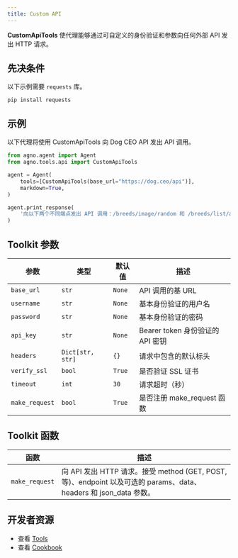 ```yaml
---
title: Custom API
---
```


**CustomApiTools** 使代理能够通过可自定义的身份验证和参数向任何外部 API 发出 HTTP 请求。

## 先决条件

以下示例需要 `requests` 库。

```shell
pip install requests
```

## 示例

以下代理将使用 CustomApiTools 向 Dog CEO API 发出 API 调用。

```python cookbook/tools/custom_api_tools.py
from agno.agent import Agent
from agno.tools.api import CustomApiTools

agent = Agent(
    tools=[CustomApiTools(base_url="https://dog.ceo/api")],
    markdown=True,
)

agent.print_response(
    '向以下两个不同端点发出 API 调用：/breeds/image/random 和 /breeds/list/all，分别获取随机的狗图片和狗品种列表。两个调用均使用 GET 方法。'
)
```

## Toolkit 参数

| 参数        | 类型                | 默认值 | 描述                                      |
| ----------- | ------------------- | ------ | ----------------------------------------- |
| `base_url`  | `str`               | `None` | API 调用的基 URL                          |
| `username`  | `str`               | `None` | 基本身份验证的用户名                      |
| `password`  | `str`               | `None` | 基本身份验证的密码                      |
| `api_key`   | `str`               | `None` | Bearer token 身份验证的 API 密钥        |
| `headers`   | `Dict[str, str]`    | `{}`   | 请求中包含的默认标头                      |
| `verify_ssl`| `bool`              | `True` | 是否验证 SSL 证书                         |
| `timeout`   | `int`               | `30`   | 请求超时（秒）                          |
| `make_request`| `bool`              | `True` | 是否注册 make_request 函数              |

## Toolkit 函数

| 函数         | 描述                                                                                                                                |
| ------------ | ----------------------------------------------------------------------------------------------------------------------------------- |
| `make_request` | 向 API 发出 HTTP 请求。接受 method (GET, POST, 等)、endpoint 以及可选的 params、data、headers 和 json_data 参数。 |

## 开发者资源

- 查看 [Tools](https://github.com/agno-agi/agno/blob/main/libs/agno/agno/tools/api.py)
- 查看 [Cookbook](https://github.com/agno-agi/agno/blob/main/cookbook/tools/custom_api_tools.py)
```